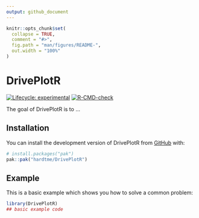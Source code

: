 ```yaml
---
output: github_document
---
```


<!-- README.md is generated from README.Rmd. Please edit that file -->

```r
knitr::opts_chunk$set(
  collapse = TRUE,
  comment = "#>",
  fig.path = "man/figures/README-",
  out.width = "100%"
)
```

# DrivePlotR

<!-- badges: start -->
[![Lifecycle: experimental](https://img.shields.io/badge/lifecycle-experimental-orange.svg)](https://lifecycle.r-lib.org/articles/stages.html#experimental)
[![R-CMD-check](https://github.com/hardtme/DrivePlotR/actions/workflows/R-CMD-check.yaml/badge.svg)](https://github.com/hardtme/DrivePlotR/actions/workflows/R-CMD-check.yaml)
<!-- badges: end -->

The goal of DrivePlotR is to ...

## Installation

You can install the development version of DrivePlotR from [GitHub](https://github.com/) with:

``` r
# install.packages("pak")
pak::pak("hardtme/DrivePlotR")
```

## Example

This is a basic example which shows you how to solve a common problem:

```r
library(DrivePlotR)
## basic example code
```

